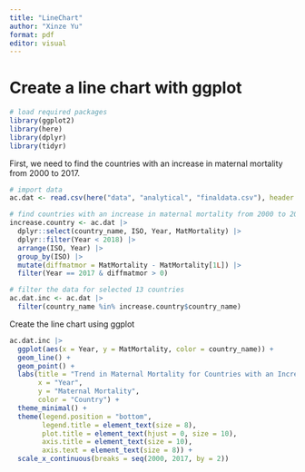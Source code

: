 ```yaml
---
title: "LineChart"
author: "Xinze Yu"
format: pdf
editor: visual
---
```


# Create a line chart with ggplot
```r
# load required packages
library(ggplot2)
library(here)
library(dplyr)
library(tidyr)
```
First, we need to find the countries with an increase in maternal mortality from 2000 to 2017.
```r
# import data
ac.dat <- read.csv(here("data", "analytical", "finaldata.csv"), header = TRUE)

# find countries with an increase in maternal mortality from 2000 to 2017
increase.country <- ac.dat |> 
  dplyr::select(country_name, ISO, Year, MatMortality) |>
  dplyr::filter(Year < 2018) |>
  arrange(ISO, Year) |>
  group_by(ISO) |>
  mutate(diffmatmor = MatMortality - MatMortality[1L]) |>
  filter(Year == 2017 & diffmatmor > 0)

# filter the data for selected 13 countries
ac.dat.inc <- ac.dat |>
  filter(country_name %in% increase.country$country_name)
```
Create the line chart using ggplot
```r
ac.dat.inc |> 
  ggplot(aes(x = Year, y = MatMortality, color = country_name)) +
  geom_line() + 
  geom_point() +
  labs(title = "Trend in Maternal Mortality for Countries with an Increase (2000-2017)",
       x = "Year",
       y = "Maternal Mortality",
       color = "Country") +
  theme_minimal() +
  theme(legend.position = "bottom", 
        legend.title = element_text(size = 8),
        plot.title = element_text(hjust = 0, size = 10),
        axis.title = element_text(size = 10),
        axis.text = element_text(size = 8)) +
  scale_x_continuous(breaks = seq(2000, 2017, by = 2))
```

